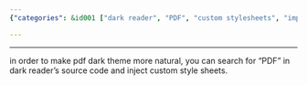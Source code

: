 ```yaml
---
{"categories": &id001 ["dark reader", "PDF", "custom stylesheets", "improve dark theme", "source code search"], "category": "Browser Extensions", "date": "2022-12-25 21:55:23", "description": "The Dark Reader PDF extension enhances the dark theme experience by identifying and applying custom style sheets to improve readability, particularly when accessing PDF files.", "tags": *id001, "title": "dark reader pdf dark theme"}

---
```


------
in order to make pdf dark theme more natural, you can search for "PDF" in dark reader's source code and inject custom style sheets.
